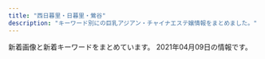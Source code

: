 ```yaml
---
title: "西日暮里・日暮里・鶯谷"
description: "キーワード別にの巨乳アジアン・チャイナエステ嬢情報をまとめました。"
---
```


新着画像と新着キーワードをまとめています。
2021年04月09日の情報です。

<DmmAffiliateIns />
<KeywordTable
  shops={
    [
    {
        "img_links": [
            "http://www.hohoemi.es-relax.info/images/r01.jpg",
            "http://www.hohoemi.es-relax.info/gals/yuri1.jpg",
            "http://www.hohoemi.es-relax.info/images/newsbar.jpg",
            "http://www.hohoemi.es-relax.info/gals/rika1.jpg",
            "http://www.hohoemi.es-relax.info/images/r04.jpg",
            "http://www.hohoemi.es-relax.info/images/r05.jpg",
            "http://www.hohoemi.es-relax.info/i/room/r03.jpg",
            "http://www.hohoemi.es-relax.info/images/r02.jpg",
            "http://www.hohoemi.es-relax.info/gals/monika1.jpg",
            "http://www.hohoemi.es-relax.info/i/room/r02.jpg",
            "http://www.hohoemi.es-relax.info/gals/nana1.jpg",
            "http://www.hohoemi.es-relax.info/gals/yuyu1.jpg",
            "http://www.hohoemi.es-relax.info/images/img02.jpg",
            "http://www.hohoemi.es-relax.info/gals/karin1.jpg",
            "http://www.hohoemi.es-relax.info/gals/egao1.jpg",
            "http://www.hohoemi.es-relax.info/gals/mirai1.jpg",
            "http://www.hohoemi.es-relax.info/images/162-1.jpg",
            "http://www.hohoemi.es-relax.info/images/img04.jpg",
            "http://www.hohoemi.es-relax.info/i/room/r01.jpg",
            "http://www.hohoemi.es-relax.info/gals/nanami1.jpg",
            "http://www.hohoemi.es-relax.info/images/nanami1.jpg",
            "http://www.hohoemi.es-relax.info/images/img03.jpg",
            "http://www.hohoemi.es-relax.info/i/room/r04.jpg",
            "http://www.hohoemi.es-relax.info/images/r03.jpg"
        ],
        "station": "JR\u897f\u65e5\u66ae\u91cc\u99c5",
        "keywords": {},
        "url": "http://www.hohoemi.es-relax.info/",
        "name": "\u307b\u307b\u3048\u307f"
    },
    {
        "name": "\u30bd\u30d5\u30a3\u30a2",
        "keywords": {
            "\u30bb\u30af\u30b7\u30fc": 29,
            "G": 2
        },
        "station": "JR\u65e5\u66ae\u91cc\u99c5\u5357\u53e3",
        "url": "https://www.sofia-est.com/",
        "img_links": [
            "https://www.sofia-est.com/img/material/page3_1_subt2.png",
            "https://www.sofia-est.com/img/material/top_news.png",
            "https://www.sofia-est.com/img/girl/thumb/s81_3.jpg",
            "https://www.sofia-est.com/img/girl/thumb/s85_3.jpg",
            "https://www.sofia-est.com/img/material/page2_subt1.png",
            "https://www.sofia-est.com/img/girl/thumb/s85_1.jpg",
            "https://www.sofia-est.com/img/material/mob_m3_rev1.jpg",
            "https://www.sofia-est.com/img/girl/list/s94_list.jpg",
            "https://www.sofia-est.com/img/girl/main/s84_1.jpg",
            "https://www.sofia-est.com/img/girl/list/s100_list.jpg",
            "https://www.sofia-est.com/img/girl/thumb/s92_1.jpg",
            "https://www.sofia-est.com/img/material/mob_m5.jpg",
            "https://www.sofia-est.com/img/girl/main/s55_1.jpg",
            "https://www.sofia-est.com/img/material/photo7.jpg",
            "https://www.sofia-est.com/img/girl/mobilepickup/mobilepickup20200302124127.jpg",
            "https://www.sofia-est.com/img/material/mob_m1_rev1.jpg",
            "https://www.sofia-est.com/img/girl/thumb/s106_4.jpg",
            "https://www.sofia-est.com/img/material/top_kodawariimg1.jpg",
            "https://www.sofia-est.com/img/material/courseoption_rev1.png",
            "https://www.sofia-est.com/img/material/doublecourse_rev1.png",
            "https://www.sofia-est.com/img/material/page4_subt2.png",
            "https://www.sofia-est.com/img/top/topslide20141210.jpg",
            "https://www.sofia-est.com/img/material/page5_subt1.png",
            "https://www.sofia-est.com/img/material/top_infomation.png",
            "https://www.sofia-est.com/img/girl/thumb/s97_2.jpg",
            "https://www.sofia-est.com/img/material/yakusoku.png",
            "https://www.sofia-est.com/img/material/mob_m4.jpg",
            "https://www.sofia-est.com/img/girl/thumb/s97_1.jpg",
            "https://www.sofia-est.com/img/girl/thumb/s94_2.jpg",
            "https://www.sofia-est.com/img/girl/list/s57_list.jpg",
            "https://www.sofia-est.com/img/material/sd_rt_btn.png",
            "https://www.sofia-est.com/img/girl/list/s56_list.jpg",
            "https://www.sofia-est.com/img/what/coupon202009.png",
            "https://www.sofia-est.com/img/girl/main/s99_1.jpg",
            "https://www.sofia-est.com/img/material/page6_subt1.png",
            "https://www.sofia-est.com/img/material/page5_subt2.png",
            "https://www.sofia-est.com/img/girl/list/s85_list.jpg",
            "https://www.sofia-est.com/img/girl/thumb/s106_5.jpg",
            "https://www.sofia-est.com/img/girl/thumb/s106_3.jpg",
            "https://www.sofia-est.com/img/girl/thumb/s81_4.jpg",
            "https://www.sofia-est.com/img/girl/main/s111_1.jpg",
            "https://www.sofia-est.com/img/girl/thumb/s94_1.jpg",
            "https://www.sofia-est.com/img/material/photo1.jpg",
            "https://www.sofia-est.com/img/girl/pickup/pickup20191220093702.jpg",
            "https://www.sofia-est.com/img/material/top_kodawari.png",
            "https://www.sofia-est.com/img/material/course_tanta2.png",
            "https://www.sofia-est.com/img/girl/main/s94_1.jpg",
            "https://www.sofia-est.com/img/material/noimg_b.jpg",
            "https://www.sofia-est.com/img/girl/thumb/s100_2.jpg",
            "https://www.sofia-est.com/img/girl/list/s111_list.jpg",
            "https://www.sofia-est.com/img/girl/thumb/s85_2.jpg",
            "https://www.sofia-est.com/img/material/photobig.jpg",
            "https://www.sofia-est.com/img/girl/list/s97_list.jpg",
            "https://www.sofia-est.com/img/material/page6_subt3.png",
            "https://www.sofia-est.com/img/girl/list/s81_list.jpg",
            "https://www.sofia-est.com/img/material/page8_subt2.png",
            "https://www.sofia-est.com/img/material/pagetop_rollout.png",
            "https://www.sofia-est.com/img/material/top_movie.png",
            "https://www.sofia-est.com/img/material/photo2.jpg",
            "https://www.sofia-est.com/img/material/page3_subt1.png",
            "https://www.sofia-est.com/img/top/topslide20150918.jpg",
            "https://www.sofia-est.com/img/material/iph.png",
            "https://www.sofia-est.com/img/material/phototxt.jpg",
            "https://www.sofia-est.com/img/banner/koko_120x60.png",
            "https://www.sofia-est.com/img/material/gm6_rollout.png",
            "https://www.sofia-est.com/img/girl/list/s84_list.jpg",
            "https://www.sofia-est.com/img/material/mob_m2_rev1.jpg",
            "https://www.sofia-est.com/img/girl/thumb/s99_1.jpg",
            "https://www.sofia-est.com/img/girl/main/s89_1.jpg",
            "https://www.sofia-est.com/img/girl/pickup/pickup20190509222453.jpg",
            "https://www.sofia-est.com/img/material/gm1_rollout.png",
            "https://www.sofia-est.com/img/material/page8_subt1.png",
            "https://www.sofia-est.com/img/material/gm5_rollout.png",
            "https://www.sofia-est.com/img/girl/list/s99_list.jpg",
            "https://www.sofia-est.com/img/material/movie20141210.jpg",
            "https://www.sofia-est.com/img/material/photo4.jpg",
            "https://www.sofia-est.com/img/girl/main/s100_1.jpg",
            "https://www.sofia-est.com/img/girl/list/s108_list.jpg",
            "https://www.sofia-est.com/img/girl/thumb/s81_2.jpg",
            "https://www.sofia-est.com/img/girl/list/s89_list.jpg",
            "https://www.sofia-est.com/img/material/top_newface.png",
            "https://www.sofia-est.com/img/girl/thumb/s81_5.jpg",
            "https://www.sofia-est.com/img/material/top_pickup.png",
            "https://www.sofia-est.com/img/girl/thumb/s92_2.jpg",
            "https://www.sofia-est.com/img/material/gm4_rollout.png",
            "https://www.sofia-est.com/img/girl/main/s85_1.jpg",
            "https://www.sofia-est.com/img/material/course_tanta1.png",
            "https://www.sofia-est.com/img/material/movieicon.png",
            "https://www.sofia-est.com/img/girl/thumb/s100_1.jpg",
            "https://www.sofia-est.com/img/girl/thumb/s55_1.jpg",
            "https://www.sofia-est.com/img/material/noimg_m.jpg",
            "https://www.sofia-est.com/img/girl/thumb/s99_2.jpg",
            "https://www.sofia-est.com/img/girl/thumb/s106_1.jpg",
            "https://www.sofia-est.com/img/girl/pickup/pickup20200111122329.jpg",
            "https://www.sofia-est.com/img/girl/thumb/s89_1.jpg",
            "https://www.sofia-est.com/img/girl/thumb/s108_1.jpg",
            "https://www.sofia-est.com/img/girl/main/s81_1.jpg",
            "https://www.sofia-est.com/img/material/page6_subt2.png",
            "https://www.sofia-est.com/img/material/top_twitter.png",
            "https://www.sofia-est.com/img/material/gm2_rollout.png",
            "https://www.sofia-est.com/img/material/hosi5.png",
            "https://www.sofia-est.com/img/top/topslide20141211.jpg",
            "https://www.sofia-est.com/img/material/top_about.png",
            "https://www.sofia-est.com/img/girl/thumb/s111_1.jpg",
            "https://www.sofia-est.com/img/girl/main/s97_1.jpg",
            "https://www.sofia-est.com/img/material/page4_subt1.png",
            "https://www.sofia-est.com/img/girl/thumb/s81_1.jpg",
            "https://www.sofia-est.com/img/material/top_camp.png",
            "https://www.sofia-est.com/img/material/gm3_rollout.png",
            "https://www.sofia-est.com/img/material/mobileqr.png",
            "https://www.sofia-est.com/img/girl/main/s106_1.jpg",
            "https://www.sofia-est.com/img/material/photo3.jpg",
            "https://www.sofia-est.com/img/girl/thumb/s55_3.jpg",
            "https://www.sofia-est.com/img/material/page7_subt1.png",
            "https://www.sofia-est.com/img/material/coursepoint_rev2.png",
            "https://www.sofia-est.com/img/material/movie_left_yaji.png",
            "https://www.sofia-est.com/img/girl/pickup/pickup20191220093623.jpg",
            "https://www.sofia-est.com/img/girl/thumb/s55_2.jpg",
            "https://www.sofia-est.com/img/material/photo8.jpg",
            "https://www.sofia-est.com/img/material/movie_right_yaji.png",
            "https://www.sofia-est.com/img/girl/list/s106_list.jpg",
            "https://www.sofia-est.com/img/material/photo5.jpg",
            "https://www.sofia-est.com/img/girl/list/s92_list.jpg",
            "https://www.sofia-est.com/img/girl/thumb/s89_2.jpg",
            "https://www.sofia-est.com/img/material/photo6.jpg",
            "https://www.sofia-est.com/img/girl/main/s92_1.jpg",
            "https://www.sofia-est.com/img/girl/thumb/s84_2.jpg",
            "https://www.sofia-est.com/img/girl/list/s55_list.jpg",
            "https://www.sofia-est.com/img/girl/thumb/s84_1.jpg",
            "https://www.sofia-est.com/img/girl/main/s108_1.jpg",
            "https://www.sofia-est.com/img/material/page3_1_subt1.png",
            "https://www.sofia-est.com/img/material/mob_youtube.png",
            "https://www.sofia-est.com/img/girl/thumb/s106_2.jpg"
        ]
    },
    {
        "station": "JR\u65e5\u66ae\u91cc\u99c5\u6771\u53e3",
        "name": "\u7e01",
        "keywords": {
            "C": 6
        },
        "img_links": [
            "http://www.en-nippori.net/image/mainparts/images/navi01_04.jpg",
            "http://www.en-nippori.net/image/index/top.jpg",
            "http://www.en-nippori.net/image/mainparts/images/navi01_03.jpg",
            "http://www.en-nippori.net/image/therapist/02.jpg",
            "http://www.en-nippori.net/image/therapist/04.jpg",
            "http://www.en-nippori.net/image/mainparts/images/navi01_05.jpg",
            "http://www.en-nippori.net/image/mainparts/images/navi01_07.jpg",
            "http://www.en-nippori.net/image/mainparts/images/navi01_06.jpg",
            "http://www.en-nippori.net/image/therapist/06.jpg",
            "http://www.en-nippori.net/image/mainparts/main.jpg",
            "http://www.en-nippori.net/image/therapist/03.jpg",
            "http://www.en-nippori.net/image/therapist/01.jpg",
            "http://www.en-nippori.net/image/mainparts/images/navi01_02.jpg"
        ],
        "url": "http://www.en-nippori.net/"
    },
    {
        "url": "http://minopom.xyz/",
        "keywords": {},
        "station": "JR\u7530\u7aef\u99c5",
        "img_links": [
            "http://minopom.xyz/uploads/210406/1-2104061433121E.jpg",
            "http://minopom.xyz/uploads/210406/1-210406143111G0.jpg",
            "http://www.minopom.xyz/picture/head.jpg",
            "http://www.minopom.xyz/picture/img.site-builder.jpg",
            "http://www.minopom.xyz/uploads/allimg/210406/1-21040614313L45.jpg",
            "http://minopom.xyz/picture/img.site-builder.jpg",
            "http://minopom.xyz/picture/room1.jpg",
            "http://www.minopom.xyz/picture/totop_04.png",
            "http://minopom.xyz/picture/room2.jpg",
            "http://minopom.xyz/uploads/allimg/210406/1-21040614313L45.jpg",
            "http://minopom.xyz/picture/room3.jpg",
            "http://minopom.xyz/picture/totop_04.png",
            "http://minopom.xyz/picture/head.jpg",
            "http://minopom.xyz/uploads/210406/1-210406143244C2.jpg"
        ],
        "name": "\u30ed\u30fc\u30ba"
    },
    {
        "img_links": [
            "http://chou.ies.bz/photos/sites/85/2020/12/2020121802483415.jpg",
            "http://chou.ies.bz/images/s_news.png",
            "http://chou.ies.bz/photos/sites/85/2019/07/2019070509385227.jpg",
            "http://chou.ies.bz/images/s3.png",
            "http://chou.ies.bz/images/mobile.png",
            "http://chou.ies.bz/photos/sites/85/2019/06/2019062803491517.jpg",
            "http://chou.ies.bz/photos/sites/85/2020/10/2020100610370157.jpg",
            "http://chou.ies.bz/images/s_staff.jpg",
            "http://chou.ies.bz/images/n3.png",
            "http://chou.ies.bz/images/top.png",
            "http://chou.ies.bz/photos/sites/85/2020/10/2020100610383828.jpg",
            "http://chou.ies.bz/photos/sites/85/2019/07/2019070106333414.jpg",
            "http://chou.ies.bz/photos/sites/85/2019/12/2019120602315853.jpg",
            "http://chou.ies.bz/photos/sites/85/2019/07/2019070106320474.jpg",
            "http://chou.ies.bz/photos/sites/85/2019/07/2019070106340260.jpg",
            "http://chou.ies.bz/images/s_pick.png",
            "http://chou.ies.bz/images/s1.png",
            "http://chou.ies.bz/photos/sites/85/2020/12/2020120204150858.jpg",
            "http://chou.ies.bz/images/n1.jpg",
            "http://chou.ies.bz/photos/sites/85/2019/07/2019070106330942.jpg",
            "http://chou.ies.bz/images/s_link.png",
            "http://chou.ies.bz/photos/sites/85/2020/12/2020120204265615.jpg"
        ],
        "name": "\u706f\u308a\u5c4b",
        "station": "JR\u897f\u65e5\u66ae\u91cc\u99c5",
        "keywords": {
            "C": 1,
            "86": 6,
            "D": 8,
            "E": 1,
            "87": 1,
            "84": 2,
            "85": 1
        },
        "url": "http://chou.ies.bz/"
    },
    {
        "keywords": {
            "85": 17,
            "86": 19,
            "C": 18,
            "D": 50,
            "F": 3,
            "E": 6,
            "94": 3
        },
        "url": "http://www.mac-riraku106.xyz/",
        "img_links": [
            "http://www.mac-riraku106.xyz/uploads/190723/34-1.jpg",
            "http://www.mac-riraku106.xyz/uploads/190723/10-2.jpg",
            "http://www.mac-riraku106.xyz/uploads/190906/1-1ZZ6125225A4.jpg",
            "http://www.mac-riraku106.xyz/static/picture/call.png",
            "http://www.mac-riraku106.xyz/uploads/191209/1-1912091229204E.jpg",
            "http://www.mac-riraku106.xyz/uploads/200801/1-200P1110A4M2.jpg",
            "http://www.mac-riraku106.xyz/static/picture/top-img02.png",
            "http://www.mac-riraku106.xyz/uploads/200325/1-2003251H312V4.jpg",
            "http://www.mac-riraku106.xyz/uploads/190826/1-1ZR6144611E0.jpg",
            "http://www.mac-riraku106.xyz/static/picture/1.jpg",
            "http://www.mac-riraku106.xyz/uploads/190723/25-1.jpg",
            "http://www.mac-riraku106.xyz/uploads/200608/1-20060Q0251EY.jpg",
            "http://www.mac-riraku106.xyz/uploads/191209/1-191209122ZY50.jpg",
            "http://www.mac-riraku106.xyz/uploads/190826/1-1ZR614462Qa.jpg",
            "http://www.mac-riraku106.xyz/uploads/191209/1-191209123459153.jpg",
            "http://www.mac-riraku106.xyz/uploads/190723/23-2.jpg",
            "http://www.mac-riraku106.xyz/uploads/200310/1-20031013091I08.jpg",
            "http://www.mac-riraku106.xyz/uploads/190926/1-1Z926131R6102.jpg",
            "http://www.mac-riraku106.xyz/uploads/200801/1-200P1110412514.jpg",
            "http://www.mac-riraku106.xyz/uploads/191128/1-19112Q3111UF.jpg",
            "http://www.mac-riraku106.xyz/uploads/191128/1-19112Q31009521.jpg",
            "http://www.mac-riraku106.xyz/uploads/200818/1-200QQ554231G.jpg",
            "http://www.mac-riraku106.xyz/static/picture/tel.png",
            "http://www.mac-riraku106.xyz/uploads/191008/1-19100Q5453V63.jpg",
            "http://www.mac-riraku106.xyz/uploads/191106/1-191106092S0357.jpg",
            "http://www.mac-riraku106.xyz/uploads/200317/1-20031G44235R7.jpg",
            "http://www.mac-riraku106.xyz/static/picture/michi01.png",
            "http://www.mac-riraku106.xyz/uploads/200801/1-200P1110631926.jpg",
            "http://www.mac-riraku106.xyz/uploads/190723/10-1.jpg",
            "http://www.mac-riraku106.xyz/uploads/191008/1-19100Q5451M20.jpg",
            "http://www.mac-riraku106.xyz/uploads/190723/30-1.jpg",
            "http://www.mac-riraku106.xyz/uploads/191128/1-19112Q3102OP.jpg",
            "http://www.mac-riraku106.xyz/uploads/200317/1-20031G44220J0.jpg",
            "http://www.mac-riraku106.xyz/uploads/191106/1-191106092J62Y.jpg",
            "http://www.mac-riraku106.xyz/uploads/200818/1-200QQ5535E92.jpg",
            "http://www.mac-riraku106.xyz/uploads/200310/1-200310130925920.jpg",
            "http://www.mac-riraku106.xyz/uploads/200310/1-200310130Z0421.jpg",
            "http://www.mac-riraku106.xyz/uploads/191219/1-19121912423J29.jpg",
            "http://www.mac-riraku106.xyz/uploads/200818/1-200QQ55415J4.jpg",
            "http://www.mac-riraku106.xyz/static/picture/top-img01.png",
            "http://www.mac-riraku106.xyz/uploads/191106/1-191106092T0531.jpg",
            "http://www.mac-riraku106.xyz/static/picture/2.jpg",
            "http://www.mac-riraku106.xyz/uploads/200501/1-200501145002a7.jpg",
            "http://www.mac-riraku106.xyz/uploads/200608/1-20060Q02506204.jpg",
            "http://www.mac-riraku106.xyz/uploads/200501/1-200501125251121.jpg",
            "http://www.mac-riraku106.xyz/uploads/190723/21-1.jpg",
            "http://www.mac-riraku106.xyz/uploads/190723/1-2.jpg",
            "http://www.mac-riraku106.xyz/uploads/190723/33-1.jpg",
            "http://www.mac-riraku106.xyz/uploads/190723/23-1.jpg",
            "http://www.mac-riraku106.xyz/static/picture/michi02.png",
            "http://www.mac-riraku106.xyz/uploads/190906/1-1ZZ612503C39.jpg",
            "http://www.mac-riraku106.xyz/uploads/200317/1-20031G4420c38.jpg",
            "http://www.mac-riraku106.xyz/uploads/191219/1-191219124141563.jpg",
            "http://www.mac-riraku106.xyz/uploads/190723/1-1.jpg",
            "http://www.mac-riraku106.xyz/uploads/200325/1-2003251H340B9.jpg",
            "http://www.mac-riraku106.xyz/uploads/200501/1-200501125300127.jpg",
            "http://www.mac-riraku106.xyz/uploads/200501/1-200501145011C2.jpg",
            "http://www.mac-riraku106.xyz/uploads/200501/1-200501144951148.jpg",
            "http://www.mac-riraku106.xyz/uploads/190926/1-1Z926131T2408.jpg",
            "http://www.mac-riraku106.xyz/uploads/200501/1-200501125150516.jpg",
            "http://www.mac-riraku106.xyz/uploads/200501/1-200501125159161.jpg",
            "http://www.mac-riraku106.xyz/static/picture/top-img03.png",
            "http://www.mac-riraku106.xyz/uploads/190723/23-3.jpg",
            "http://www.mac-riraku106.xyz/static/picture/top-img09.png"
        ],
        "station": "JR\u65e5\u66ae\u91cc\u99c5\u5357\u53e3",
        "name": "\u306f\u305f\u3061"
    },
    {
        "img_links": [
            "http://flowerscent.este.work/2/uploadimg/1599833697.jpg",
            "http://flowerscent.este.work/head_2_4691_1553674270815382.png",
            "http://flowerscent.este.work/head_1_4691_1553674270167089.png",
            "http://flowerscent.este.work/2/uploadimg/1616469849.jpg",
            "http://flowerscent.este.work/2/uploadimg/1600260826.jpg",
            "http://flowerscent.este.work/head_3_4691_1556258938113847.png"
        ],
        "station": "JR\u897f\u65e5\u66ae\u91cc\u99c5",
        "keywords": {
            "83": 36,
            "87": 12,
            "86": 24,
            "E": 12,
            "C": 36,
            "D": 24
        },
        "name": "\u3075\u308f\u3075\u308f",
        "url": "http://flowerscent.este.work/"
    },
    {
        "station": "JR\u897f\u65e5\u66ae\u91cc\u99c5",
        "keywords": {
            "86": 2,
            "87": 2,
            "C": 8,
            "88": 3
        },
        "img_links": [
            "http://onkyoukou.tyo.cm/images/nbj1.jpg",
            "http://onkyoukou.tyo.cm/photos/sites/88/2017/03/staff1.jpg",
            "http://onkyoukou.tyo.cm/images/face_bj.jpg",
            "http://onkyoukou.tyo.cm/images/s_staff.jpg",
            "http://onkyoukou.tyo.cm/images/top.png",
            "http://onkyoukou.tyo.cm/images/s_news.jpg",
            "http://onkyoukou.tyo.cm/photos/sites/88/2017/03/staff2.jpg",
            "http://onkyoukou.tyo.cm/images/face_bj3.jpg",
            "http://onkyoukou.tyo.cm/images/nbj3.jpg",
            "http://onkyoukou.tyo.cm/photos/sites/88/2020/03/2020030111163079.jpg",
            "http://onkyoukou.tyo.cm/images/mobile.jpg",
            "http://onkyoukou.tyo.cm/photos/sites/88/2017/03/staff4.jpg",
            "http://onkyoukou.tyo.cm/images/s_mobile.jpg",
            "http://onkyoukou.tyo.cm/images/n3.jpg",
            "http://onkyoukou.tyo.cm/images/line.jpg",
            "http://onkyoukou.tyo.cm/images/s_face.jpg",
            "http://onkyoukou.tyo.cm/images/s_pick.jpg",
            "http://onkyoukou.tyo.cm/images/s_staff1.jpg",
            "http://onkyoukou.tyo.cm/images/n1.jpg"
        ],
        "name": "\u6e29\u99a8\u6e2f-\u304a\u3093\u304d\u3087\u3046\u3053\u3046-",
        "url": "http://onkyoukou.tyo.cm/"
    },
    {
        "name": "\u5065\u7f8e\u5802",
        "img_links": [
            "http://es-rlx.com/staff/rumi/01.jpg",
            "http://es-rlx.com/pic/top2.jpg",
            "http://es-rlx.com/staff/yuki/01.jpg",
            "http://es-rlx.com/img/access/roaddm.png",
            "http://es-rlx.com/img/access/road03.jpg",
            "http://es-rlx.com/img/ttl_rec.png",
            "http://es-rlx.com/img/access/road01.jpg",
            "http://es-rlx.com/img/ttl_staff.png",
            "http://es-rlx.com/pic/top1.jpg",
            "http://es-rlx.com/staff/mai/01.jpg",
            "http://es-rlx.com/staff/minami/01.jpg",
            "http://es-rlx.com/img/youtube.jpg",
            "http://es-rlx.com/staff/sakura/01.jpg",
            "http://es-rlx.com/staff/sakura/01mb.jpg",
            "http://es-rlx.com/staff/rumi/01mb.jpg",
            "http://es-rlx.com/img/access/road02.jpg",
            "http://es-rlx.com/staff/minami/01mb.jpg",
            "http://es-rlx.com/staff/anna/01.jpg",
            "http://es-rlx.com/pic/head.png",
            "http://es-rlx.com/i/files/homeimg.jpg",
            "http://es-rlx.com/img/access/road04.jpg",
            "http://es-rlx.com/staff/yuki/01mb.jpg",
            "http://es-rlx.com/img/ttl_mobile.png",
            "http://es-rlx.com/staff/mai/01mb.jpg",
            "http://es-rlx.com/img/ft_tel.png",
            "http://es-rlx.com/img/access/kanban.png",
            "http://es-rlx.com/staff/anna/01mb.jpg",
            "http://es-rlx.com/pic/top3.jpg",
            "http://es-rlx.com/img/ttl_tnew.png"
        ],
        "url": "http://es-rlx.com/",
        "station": "JR\u9daf\u8c37\u99c5\u5317\u53e3",
        "keywords": {
            "C": 21
        }
    },
    {
        "name": "\u548c\u5408 \u308f\u3054\u3046",
        "url": "http://esthe-aroma.red/",
        "img_links": [
            "http://esthe-aroma.red/link/menlog.jpg",
            "http://esthe-aroma.red/images/evetop.png",
            "http://esthe-aroma.red/images/r2.jpg",
            "http://esthe-aroma.red/images/top.png",
            "http://esthe-aroma.red/images/cg09.jpg",
            "http://esthe-aroma.red/images/r3.jpg",
            "http://esthe-aroma.red/images/news.png",
            "http://esthe-aroma.red/images/cg08.jpg",
            "http://esthe-aroma.red/images/cg02.jpg",
            "http://esthe-aroma.red/images/cg07.jpg",
            "http://esthe-aroma.red/images/cg10.jpg",
            "http://esthe-aroma.red/images/r1.jpg",
            "http://esthe-aroma.red/images/cg04.jpg",
            "http://esthe-aroma.red/images/r4.jpg",
            "http://esthe-aroma.red/images/cg03.jpg",
            "http://esthe-aroma.red/images/kan.jpg",
            "http://esthe-aroma.red/images/staff_s.png",
            "http://esthe-aroma.red/images/cg06.jpg",
            "http://esthe-aroma.red/images/sruru.jpg",
            "http://esthe-aroma.red/images/precau.png",
            "http://esthe-aroma.red/images/cg01.jpg",
            "http://esthe-aroma.red/images/rec.png",
            "http://esthe-aroma.red/images/imm.jpg"
        ],
        "keywords": {
            "D": 8,
            "86": 9,
            "E": 1
        },
        "station": "JR\u65e5\u66ae\u91cc\u99c5\u6771\u53e3"
    },
    {
        "img_links": [
            "http://momo.tyo.cm/images/tit05.png",
            "http://momo.tyo.cm/images/nav_link02.png",
            "http://momo.tyo.cm/images/nav_link03.png",
            "http://momo.tyo.cm/images/tit04.png",
            "http://momo.tyo.cm/photos/sites/53/2021/02/2021021607405730.jpg",
            "http://momo.tyo.cm/images/tit_com.png",
            "http://momo.tyo.cm/images/tit_link01.png",
            "http://momo.tyo.cm/images/tit01.png",
            "http://momo.tyo.cm/images/nav_link06.png",
            "http://momo.tyo.cm/images/bg_pick.png",
            "http://momo.tyo.cm/images/news.png",
            "http://momo.tyo.cm/images/top_slider01.jpg",
            "http://momo.tyo.cm/images/nav_link01.png",
            "http://momo.tyo.cm/images/tit03.png",
            "http://momo.tyo.cm/images/tit_com04.png",
            "http://momo.tyo.cm/photos/sites/53/2021/02/2021021607405882.jpg",
            "http://momo.tyo.cm/images/tit_com01.png",
            "http://momo.tyo.cm/images/top_slider02.jpg",
            "http://momo.tyo.cm/images/tit_com03.png",
            "http://momo.tyo.cm/images/border02.png",
            "http://momo.tyo.cm/images/pagetop.png",
            "http://momo.tyo.cm/images/border01.png",
            "http://momo.tyo.cm/images/nav_link05.png",
            "http://momo.tyo.cm/images/tit_com02.png",
            "http://momo.tyo.cm/images/tit_com05.png",
            "http://momo.tyo.cm/photos/sites/53/2021/02/2021021607405658.jpg",
            "http://momo.tyo.cm/images/tit02.png",
            "http://momo.tyo.cm/images/tit_staff.png",
            "http://momo.tyo.cm/photos/sites/53/2021/02/2021021607405578.jpg",
            "http://momo.tyo.cm/images/nav_link04.png"
        ],
        "station": "JR\u65e5\u66ae\u91cc\u99c5\u5357\u53e3",
        "keywords": {
            "D": 20,
            "85": 5,
            "86": 15
        },
        "name": "\u6843",
        "url": "http://momo.tyo.cm/"
    },
    {
        "station": "JR\u65e5\u66ae\u91cc\u99c5",
        "keywords": {},
        "url": "http://www.night.ne.jp/tokyo/hayasi/",
        "img_links": [
            "http://www.night.ne.jp/nightnet/img/12a.jpg",
            "http://www.night.ne.jp/tokyo/hayasi/img/view_4.jpg",
            "http://www.night.ne.jp/tokyo/hayasi/img/view_5.jpg",
            "http://www.night.ne.jp/nightnet/img/6.jpg",
            "http://www.night.ne.jp/tokyo/hayasi/img/view_6.jpg",
            "http://www.night.ne.jp/nightnet/img/10.jpg",
            "http://www.night.ne.jp/_format/W/img/whats_view.jpg",
            "http://www.night.ne.jp/nightnet/img/2.jpg",
            "http://www.night.ne.jp/tokyo/hayasi/img/view_3.jpg",
            "http://www.night.ne.jp/nightnet/img/13.jpg",
            "http://www.night.ne.jp/nightnet/img/4.jpg",
            "http://www.night.ne.jp/_format/P/img/over_msg_01.jpg",
            "http://www.night.ne.jp/tokyo/hayasi/img/view_1.jpg",
            "http://www.night.ne.jp/nightnet/img/5.jpg",
            "http://www.night.ne.jp/_format/P/img/over_msg_02.jpg",
            "http://www.night.ne.jp/nightnet/img/8.jpg",
            "http://www.night.ne.jp/nightnet/img/7.jpg",
            "http://www.night.ne.jp/tokyo/hayasi/img_staff/g_7181.jpg",
            "http://www.night.ne.jp/tokyo/hayasi/img/index.jpg",
            "http://www.night.ne.jp/nightnet/img/11.jpg",
            "http://www.night.ne.jp/nightnet/img/17.jpg",
            "http://www.night.ne.jp/nightnet/img/3.jpg",
            "http://www.night.ne.jp/nightnet/img/16.jpg",
            "http://www.night.ne.jp/_format/P/img/whats_news.jpg",
            "http://www.night.ne.jp/tokyo/hayasi/img/index_view.jpg",
            "http://www.night.ne.jp/_format/P/img/index_enter_1.jpg",
            "http://www.night.ne.jp/tokyo/hayasi/img/index_top.jpg",
            "http://www.night.ne.jp/tokyo/hayasi/img/view_2.jpg",
            "http://www.night.ne.jp/nightnet/img/15.jpg",
            "http://www.night.ne.jp/nightnet/img/14.jpg",
            "http://www.night.ne.jp/nightnet/img/1.jpg",
            "http://www.night.ne.jp/nightnet/img/9.jpg",
            "http://www.night.ne.jp/tokyo/hayasi/img/qr_code.jpg"
        ],
        "name": "\u6797\u30de\u30c3\u30b5\u30fc\u30b8"
    },
    {
        "img_links": [
            "http://www.es-minami.com/gals/mika1.jpg",
            "http://www.es-minami.com/images/yuki1.jpg",
            "http://www.es-minami.com/images/sayuri1.jpg",
            "http://es-minami.com/gals/rika1.jpg",
            "http://es-minami.com/gals/sakura1.jpg",
            "http://es-minami.com/images/mobole.png",
            "http://es-minami.com/images/mika1.jpg",
            "http://es-minami.com/images/news.png",
            "http://www.es-minami.com/gals/rika1.jpg",
            "http://www.es-minami.com/img/mika2.jpg",
            "http://www.es-minami.com/img/sayuri1.jpg",
            "http://www.es-minami.com/img/yuki1.jpg",
            "http://www.es-minami.com/gals/yuki1.jpg",
            "http://es-minami.com/images/nana1.jpg",
            "http://es-minami.com/images/rika1.jpg",
            "http://es-minami.com/img/mika2.jpg",
            "http://www.es-minami.com/images/pick_staff6.jpg",
            "http://www.es-minami.com/images/riri1.jpg",
            "http://www.es-minami.com/gals/sayuri1.jpg",
            "http://www.es-minami.com/images/mika1.jpg",
            "http://www.es-minami.com/images/sayuri2.jpg",
            "http://www.es-minami.com/gals/sakura1.jpg",
            "http://es-minami.com/img/mika1.jpg",
            "http://www.es-minami.com/img/mika1.jpg",
            "http://es-minami.com/images/sayuri1.jpg",
            "http://es-minami.com/img/yuki1.jpg",
            "http://es-minami.com/images/riri1.jpg",
            "http://www.es-minami.com/gals/sayuri2.jpg",
            "http://es-minami.com/images/pick_staff6.jpg",
            "http://es-minami.com/img/riri1.jpg",
            "http://www.es-minami.com/images/mika2.jpg",
            "http://es-minami.com/img/sayuri1.jpg",
            "http://es-minami.com/gals/sayuri2.jpg",
            "http://www.es-minami.com/gals/riri1.jpg",
            "http://www.es-minami.com/images/staff-bar.png",
            "http://es-minami.com/images/staff-bar.png",
            "http://es-minami.com/gals/yuki1.jpg",
            "http://www.es-minami.com/img/sayuri2.jpg",
            "http://es-minami.com/gals/sayuri1.jpg",
            "http://es-minami.com/gals/mika2.jpg",
            "http://es-minami.com/gals/nana1.jpg",
            "http://es-minami.com/images/mika2.jpg",
            "http://www.es-minami.com/images/rika1.jpg",
            "http://www.es-minami.com/images/nana1.jpg",
            "http://es-minami.com/img/nana1.jpg",
            "http://es-minami.com/img/sayuri2.jpg",
            "http://es-minami.com/images/sayuri2.jpg",
            "http://es-minami.com/gals/mika1.jpg",
            "http://www.es-minami.com/img/riri1.jpg",
            "http://www.es-minami.com/images/mobole.png",
            "http://www.es-minami.com/gals/mika2.jpg",
            "http://www.es-minami.com/images/news.png",
            "http://www.es-minami.com/gals/nana1.jpg",
            "http://es-minami.com/gals/riri1.jpg",
            "http://es-minami.com/images/yuki1.jpg",
            "http://www.es-minami.com/img/nana1.jpg"
        ],
        "url": "http://es-minami.com/",
        "keywords": {},
        "name": "\u307f\u306a\u307f",
        "station": "JR\u65e5\u66ae\u91cc\u99c5\u6771\u53e3"
    },
    {
        "station": "JR\u9daf\u8c37\u99c5\u5317\u53e3",
        "keywords": {},
        "img_links": [],
        "name": "\u30e9\u30d4\u30b9",
        "url": "http://lapis.tyo.cm/"
    },
    {
        "img_links": [],
        "keywords": {},
        "name": "\u9e97\u4eba",
        "url": "http://reijin.xyz.mn/",
        "station": "JR\u65e5\u66ae\u91cc\u99c5\u6771\u53e3"
    },
    {
        "img_links": [
            "http://www.relax-mirai.info/images/m02.jpg",
            "http://www.relax-mirai.info/images/info02.jpg",
            "http://www.relax-mirai.info/gals/emi1.jpg",
            "http://www.relax-mirai.info/images/risa1.jpg",
            "http://www.relax-mirai.info/i/120/sayuri1.jpg",
            "http://www.relax-mirai.info/images/m04.jpg",
            "http://www.relax-mirai.info/images/sayuri1.jpg",
            "http://www.relax-mirai.info/gals/kaka1.jpg",
            "http://www.relax-mirai.info/gals/aki1.jpg",
            "http://www.relax-mirai.info/images/momo1.jpg",
            "http://www.relax-mirai.info/images/m03.jpg",
            "http://www.relax-mirai.info/i/images/sayuri1.jpg",
            "http://www.relax-mirai.info/gals/risa1.jpg",
            "http://www.relax-mirai.info/images/info01.jpg",
            "http://www.relax-mirai.info/i/images/momo1.jpg",
            "http://www.relax-mirai.info/images/qr.jpg"
        ],
        "keywords": {},
        "station": "\u65e5\u66ae\u91cc\u99c5\u6771\u53e3",
        "name": "\u672a\u6765",
        "url": "http://www.relax-mirai.info/"
    },
    {
        "url": "https://mominoki.tyo.ac/",
        "keywords": {
            "D": 22,
            "85": 12,
            "86": 3,
            "87": 7,
            "83": 4,
            "E": 4,
            "C": 13
        },
        "name": "\u3082\u307f\u306e\u6728",
        "img_links": [
            "https://mominoki.tyo.ac/images/themes/pink/r3.jpg",
            "https://mominoki.tyo.ac/photos/sites/41/2020/09/2020092804344859.jpg",
            "https://mominoki.tyo.ac/images/room2.jpg",
            "https://mominoki.tyo.ac/photos/sites/41/2021/03/202103150747058.jpg",
            "https://mominoki.tyo.ac/images/themes/pink/s_pickup.png",
            "https://mominoki.tyo.ac/images/themes/pink/s_newface.png",
            "https://mominoki.tyo.ac/images/themes/pink/s_link.png",
            "https://mominoki.tyo.ac/images/themes/pink/s_ranking.png",
            "https://mominoki.tyo.ac/images/themes/pink/no1.png",
            "https://mominoki.tyo.ac/photos/sites/41/2020/09/2020092801595154.jpg",
            "https://mominoki.tyo.ac/photos/sites/41/2021/03/202103150746598.jpg",
            "https://mominoki.tyo.ac/photos/sites/41/2020/11/2020111401222038.jpg",
            "https://mominoki.tyo.ac/photos/sites/41/2020/09/2020092804344750.jpg",
            "https://mominoki.tyo.ac/images/room1.jpg",
            "https://mominoki.tyo.ac/photos/sites/41/2020/09/2020092810535583.jpg",
            "https://mominoki.tyo.ac/images/themes/pink/mobile.jpg",
            "https://mominoki.tyo.ac/images/themes/pink/no2.png",
            "https://mominoki.tyo.ac/images/themes/pink/s_news.png",
            "https://mominoki.tyo.ac/images/room3.jpg",
            "https://mominoki.tyo.ac/photos/sites/41/2020/09/2020092804344656.jpg",
            "https://mominoki.tyo.ac/images/themes/pink/line.png",
            "https://mominoki.tyo.ac/images/themes/pink/s_staff.png",
            "https://mominoki.tyo.ac/images/room4.jpg"
        ],
        "station": "\u753a\u5c4b\u99c51\u756a\u51fa\u53e3"
    },
    {
        "name": "\u5fc3\u7f8e",
        "station": "JR\u9daf\u8c37\u99c5\u5317\u53e3",
        "url": "http://www.ai-lian.work/",
        "keywords": {},
        "img_links": [
            "http://www.ai-lian.work/images/head.jpg",
            "http://www.ai-lian.work/images/interior_t.jpg",
            "http://www.ai-lian.work/images/1.jpg",
            "http://www.ai-lian.work/images/3.jpg",
            "http://www.ai-lian.work/images/staff_t.jpg",
            "http://www.ai-lian.work/images/tel.jpg",
            "http://www.ai-lian.work/images/int2.jpg",
            "http://www.ai-lian.work/images/mobile.jpg",
            "http://www.ai-lian.work/images/ta.jpg",
            "http://www.ai-lian.work/images/news.jpg",
            "http://www.ai-lian.work/images/rec1.jpg",
            "http://www.ai-lian.work/img/aya1.jpg",
            "http://www.ai-lian.work/img/saya1.jpg",
            "http://www.ai-lian.work/images/sys1.jpg",
            "http://www.ai-lian.work/images/int1.jpg",
            "http://www.ai-lian.work/images/2.jpg",
            "http://www.ai-lian.work/img/yui1.jpg",
            "http://www.ai-lian.work/images/line.png"
        ]
    },
    {
        "img_links": [
            "http://www.es-ms.work/images/staff_t.jpg",
            "http://www.es-ms.work/images/head.jpg",
            "http://www.es-ms.work/images/1.jpg",
            "http://www.es-ms.work/images/s1.png",
            "http://www.es-ms.work/images/int1.jpg",
            "http://www.es-ms.work/images/int2.jpg",
            "http://www.es-ms.work/images/tg.jpg",
            "http://www.es-ms.work/images/sys.jpg",
            "http://www.es-ms.work/staff/sayuri.jpg",
            "http://www.es-ms.work/img/kaya1.jpg",
            "http://www.es-ms.work/images/ac1.jpg",
            "http://www.es-ms.work/images/news.jpg",
            "http://www.es-ms.work/images/rec1.jpg",
            "http://www.es-ms.work/images/interior_t.jpg",
            "http://www.es-ms.work/images/2.jpg",
            "http://www.es-ms.work/img/rina1.jpg",
            "http://www.es-ms.work/images/rec2.jpg",
            "http://www.es-ms.work/staff/kaya.jpg",
            "http://www.es-ms.work/img/sayuri1.jpg",
            "http://www.es-ms.work/staff/rina.jpg",
            "http://www.es-ms.work/images/3.jpg"
        ],
        "url": "http://www.es-ms.work/",
        "station": "JR\u9daf\u8c37\u99c5\u5317\u53e3",
        "name": "\u685c\u306e\u5bb6",
        "keywords": {}
    }
]
}
/>
<DmmAffiliateScript />
